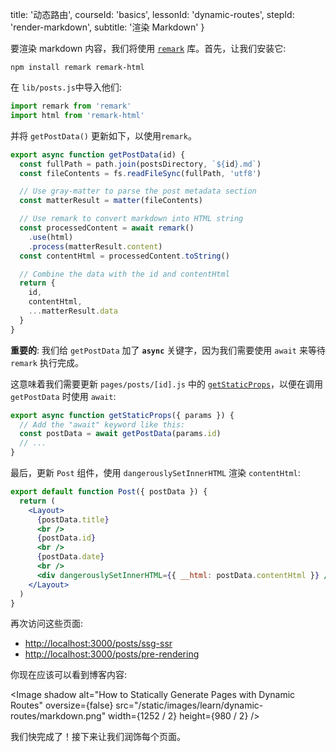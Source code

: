 
  title: '动态路由',
  courseId: 'basics',
  lessonId: 'dynamic-routes',
  stepId: 'render-markdown',
  subtitle: '渲染 Markdown'
}

要渲染 markdown 内容，我们将使用 [`remark`](https://github.com/remarkjs/remark) 库。首先，让我们安装它:

```shell
npm install remark remark-html
```

在 `lib/posts.js`中导入他们:

```js
import remark from 'remark'
import html from 'remark-html'
```

并将 `getPostData()` 更新如下，以使用`remark`。

```js
export async function getPostData(id) {
  const fullPath = path.join(postsDirectory, `${id}.md`)
  const fileContents = fs.readFileSync(fullPath, 'utf8')

  // Use gray-matter to parse the post metadata section
  const matterResult = matter(fileContents)

  // Use remark to convert markdown into HTML string
  const processedContent = await remark()
    .use(html)
    .process(matterResult.content)
  const contentHtml = processedContent.toString()

  // Combine the data with the id and contentHtml
  return {
    id,
    contentHtml,
    ...matterResult.data
  }
}
```

**重要的**: 我们给 `getPostData` 加了 **`async`** 关键字，因为我们需要使用 `await` 来等待 `remark` 执行完成。

这意味着我们需要更新 `pages/posts/[id].js` 中的 [`getStaticProps`](/docs/basic-features/data-fetching#getstaticprops-static-generation)，以便在调用 `getPostData` 时使用 `await`:

```js
export async function getStaticProps({ params }) {
  // Add the "await" keyword like this:
  const postData = await getPostData(params.id)
  // ...
}
```

最后，更新 `Post` 组件，使用 `dangerouslySetInnerHTML` 渲染 `contentHtml`:

```jsx
export default function Post({ postData }) {
  return (
    <Layout>
      {postData.title}
      <br />
      {postData.id}
      <br />
      {postData.date}
      <br />
      <div dangerouslySetInnerHTML={{ __html: postData.contentHtml }} />
    </Layout>
  )
}
```

再次访问这些页面:

- [http://localhost:3000/posts/ssg-ssr](http://localhost:3000/posts/ssg-ssr)
- [http://localhost:3000/posts/pre-rendering](http://localhost:3000/posts/pre-rendering)

你现在应该可以看到博客内容:

<Image
  shadow
  alt="How to Statically Generate Pages with Dynamic Routes"
  oversize={false}
  src="/static/images/learn/dynamic-routes/markdown.png"
  width={1252 / 2}
  height={980 / 2}
/>

我们快完成了！接下来让我们润饰每个页面。

